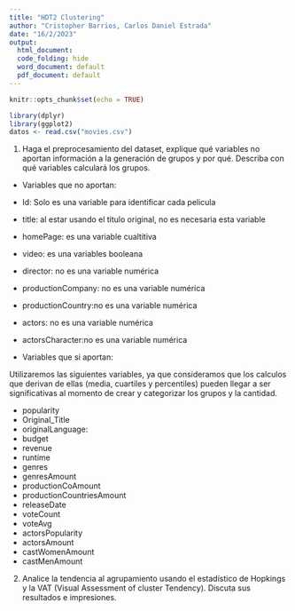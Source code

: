 ```yaml
---
title: "HDT2 Clustering"
author: "Cristopher Barrios, Carlos Daniel Estrada"
date: "16/2/2023"
output:
  html_document:
  code_folding: hide
  word_document: default
  pdf_document: default
---
```


```r
knitr::opts_chunk$set(echo = TRUE)
```

```r
library(dplyr)
library(ggplot2)
datos <- read.csv("movies.csv")
```
1. Haga el preprocesamiento del dataset, explique qué variables no aportan información a la generación de grupos y por qué. Describa con qué variables calculará los grupos.

- Variables que no aportan: 
* Id: Solo es una variable para identificar cada pelicula
* title: al estar usando el titulo original, no es necesaria esta variable
* homePage: es una variable cualtitiva
* video: es una variables booleana 
* director: no es una variable numérica
* productionCompany: no es una variable numérica
* productionCountry:no es una variable numérica
* actors: no es una variable numérica
* actorsCharacter:no es una variable numérica

- Variables que si aportan: 

Utilizaremos las siguientes variables, ya que consideramos que los calculos que derivan de ellas (media, cuartiles y percentiles) pueden llegar a ser significativas al momento de crear y categorizar los grupos y la cantidad.

* popularity
* Original_Title
* originalLanguage: 
* budget
* revenue
* runtime
* genres
* genresAmount
* productionCoAmount
* productionCountriesAmount
* releaseDate
* voteCount
* voteAvg
* actorsPopularity
* actorsAmount
* castWomenAmount
* castMenAmount

2. Analice la tendencia al agrupamiento usando el estadístico de Hopkings y la VAT (Visual Assessment 
of cluster Tendency). Discuta sus resultados e impresiones. 